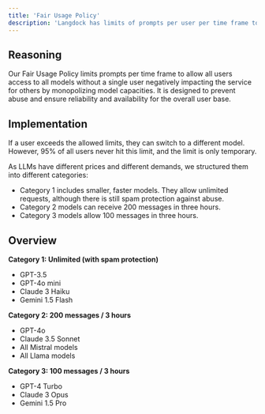 ```yaml
---
title: 'Fair Usage Policy'
description: 'Langdock has limits of prompts per user per time frame to ensure that all users can use all models at any time.'
---
```


## Reasoning
Our Fair Usage Policy limits prompts per time frame to allow all users access to all models without a single user negatively impacting the service for others by monopolizing model capacities. It is designed to prevent abuse and ensure reliability and availability for the overall user base.

## Implementation
If a user exceeds the allowed limits, they can switch to a different model. However, 95% of all users never hit this limit, and the limit is only temporary.

As LLMs have different prices and different demands, we structured them into different categories:
- Category 1 includes smaller, faster models. They allow unlimited requests, although there is still spam protection against abuse.
- Category 2 models can receive 200 messages in three hours.
- Category 3 models allow 100 messages in three hours.

## Overview
**Category 1: Unlimited (with spam protection)**
- GPT-3.5
- GPT-4o mini
- Claude 3 Haiku
- Gemini 1.5 Flash

**Category 2: 200 messages / 3 hours**
- GPT-4o
- Claude 3.5 Sonnet
- All Mistral models
- All Llama models

**Category 3: 100 messages / 3 hours**
- GPT-4 Turbo
- Claude 3 Opus
- Gemini 1.5 Pro
